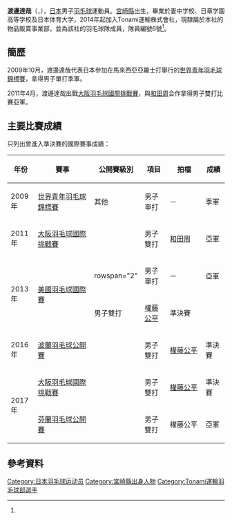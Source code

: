 {{noteTA|G1=Badminton}}
{{Infobox 羽球選手
| playername              = {{lang|ja|<small>わたなべ たつや</small><br/><big>渡邊 達哉</big>}}<br/><small>({{lang|en|Watanabe Tatsuya}})</small>
| image                   = 
| size                    = 
| caption                 = 
| birth_name              = 
| date_of_birth           = {{birth_date_and_age|1991|6|18}}<ref name="Tonami">{{ja}}{{cite web|title=Player Information|url=http://www.tonami-badminton.jp/players/tatsuya_watanabe.html|publisher=トナミ運輸バドミントン部|access-date=2017-03-18|archive-url=https://web.archive.org/web/20170312182821/http://www.tonami-badminton.jp/players/tatsuya_watanabe.html|archive-date=2017-03-12|dead-url=yes}}</ref>
| place_of_birth          = {{JPN}}[[宮崎縣|宮崎縣]]<ref name="Tonami"/>
| residence               =
| height                  = {{height|m=1.75}}<ref name="Tonami"/>
| weight                  = {{weight|kg=73}}<ref name="Tonami"/>
| handedness              = 
| country                 = {{JPN}}
| years_intldebut         =
| years_started           = 
| coach                   = 
| event                   = 男子單打、男子雙打
| highest_ranking         = 第111位（男雙-[[和田周|和田周]]）
| date_of_highest_ranking = 2010年10月28日<ref name="highest-ranking">{{en}}[http://bwfcontent.tournamentsoftware.com/ranking/player.aspx?id=13075&player=117937 BWF World Ranking - Ranking of Tatsuya WATANABE (79979)] {{Wayback|url=http://bwfcontent.tournamentsoftware.com/ranking/player.aspx?id=13075&player=117937 |date=20200415162700 }}</ref>
| current_ranking         = 第1500位（男單）<br/>第157位（男雙-[[權藤公平|權藤公平]]）
| date_of_current_ranking = 2017年3月16日<ref>{{en}}[http://bwfcontent.tournamentsoftware.com/ranking/category.aspx?id=13075&category=472 BWF World Ranking - BWF世界排名榜 (3/16/2017) - Men's singles] {{Wayback|url=http://bwfcontent.tournamentsoftware.com/ranking/category.aspx?id=13075&category=472 |date=20200415162704 }}</ref><ref>{{en}}[http://bwfcontent.tournamentsoftware.com/ranking/category.aspx?id=13075&category=474 BWF World Ranking - BWF世界排名榜 (3/16/2017) - Men's doubles] {{Wayback|url=http://bwfcontent.tournamentsoftware.com/ranking/category.aspx?id=13075&category=474 |date=20210106060905 }}</ref>
| played                  = 22勝–22負（男單）<br/>35勝–23負（男雙）<br/>0勝–1負（混雙）
| titles                  = 
| bwf_profile             = 6F398FCB-EC61-44F5-9539-A80E46F81842
| bwf_id                  = 79979
| updated                 = 2017年3月18日
}}
{{MedalTableTop}}
{{MedalSport | 男子[[羽毛球|羽毛球]]}}
{{MedalCountry | {{JPN}}}}
{{MedalCompetition | [[世界青年羽毛球錦標賽|世界青年羽毛球錦標賽]]}}
{{MedalBronze| [[2009年世界青年羽毛球錦標賽|2009年 亞羅士打]] | 男子單打 }}
{{MedalBottom}}
'''渡邊達哉'''（{{jpn|j=渡邊 達哉|kn=わたなべ たつや|rm=Watanabe Tatsuya}}，{{bd|1991年|6月18日||}}），[[日本|日本]]男子[[羽毛球|羽毛球]]運動員。[[宮崎縣|宮崎縣]]出生，畢業於妻中学校、日章学園高等学校及日本体育大学，2014年起加入Tonami運輸株式會社，現隸屬於本社的物品販賣事業部，並為該社的羽毛球隊成員，隊員編號6號<ref name="Tonami"/>。

==簡歷==
2009年10月，渡邊達哉代表日本參加在馬來西亞亞羅士打舉行的[[2009年世界青年羽毛球錦標賽|世界青年羽毛球錦標賽]]，拿得男子單打季軍。

2011年4月，渡邊達哉出戰[[2011年大阪羽毛球國際挑戰賽|大阪羽毛球國際挑戰賽]]，與[[和田周|和田周]]合作拿得男子雙打比賽亞軍。

==主要比賽成績==
只列出曾進入準決賽的國際賽事成績：
{| class=wikitable style="text-align:center; font-size:small;" 
!width="50"|年份
!width="180"|賽事
!width="80"|公開賽級別
!width="60"|項目
!width="100"|拍檔
!width="50"|成績
|-
!rowspan="1"|2009年
|[[2009年世界青年羽毛球錦標賽|世界青年羽毛球錦標賽]]
|其他
|男子單打
|－
|bgcolor="#b8860b"|季軍
|-
!rowspan="1"|2011年
|[[2011年大阪羽毛球國際挑戰賽|大阪羽毛球國際挑戰賽]]
|{{BWFIC}}
|男子雙打
|[[和田周|和田周]]
|bgcolor="silver"|亞軍
|-
!rowspan="2"|2013年
|rowspan="2"|[[2013年美國羽毛球國際賽|美國羽毛球國際賽]]
|rowspan="2" {{BWFIC}}
|男子單打
|－
|bgcolor="silver"|亞軍
|-
|男子雙打
|[[權藤公平|權藤公平]]
|bgcolor="#b8860b"|準決賽
|-
!rowspan="1"|2016年
|[[2016年波蘭羽毛球公開賽|波蘭羽毛球公開賽]]
|{{BWFIC}}
|男子雙打
|[[權藤公平|權藤公平]]
|bgcolor="#b8860b"|準決賽
|-
!rowspan="2"|2017年
|[[2017年大阪羽毛球國際挑戰賽|大阪羽毛球國際挑戰賽]]
|{{BWFIC}}
|男子雙打
|[[權藤公平|權藤公平]]
|bgcolor="#b8860b"|準決賽
|-
|[[2017年芬蘭羽毛球公開賽|芬蘭羽毛球公開賽]]
|{{BWFIC}}
|男子雙打
|權藤公平
|bgcolor="silver"|亞軍
|}
{{BWF賽事級別索引}}

==參考資料==
{{Reflist}}

{{DEFAULTSORT:Watanabe Tatsuya}}
[[Category:日本羽毛球运动员|Category:日本羽毛球运动员]]
[[Category:宮崎縣出身人物|Category:宮崎縣出身人物]]
[[Category:Tonami運輸羽毛球部選手|Category:Tonami運輸羽毛球部選手]]
